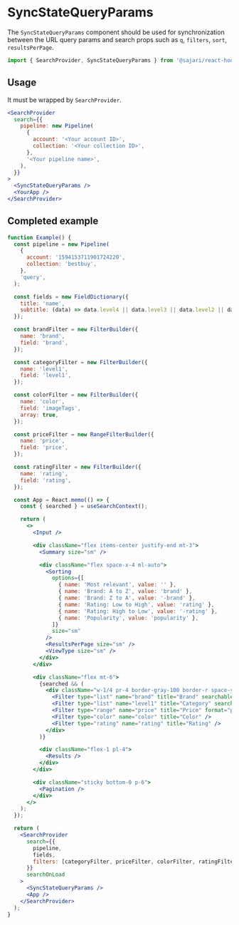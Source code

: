 
<SEO
  title="SyncStateQueryParams"
  scope={scopes.hooks}
  description="The `SyncStateQueryParams` component should be used for synchronization between the URL query params and search props such as q, filters, sort, resultsPerPage."
/>

# SyncStateQueryParams

The `SyncStateQueryParams` component should be used for synchronization between the URL query params and search props such as `q`, `filters`, `sort`, `resultsPerPage`.

```js
import { SearchProvider, SyncStateQueryParams } from '@sajari/react-hooks';
```

## Usage

It must be wrapped by `SearchProvider`.

```jsx live=false
<SearchProvider
  search={{
    pipeline: new Pipeline(
      {
        account: '<Your account ID>',
        collection: '<Your collection ID>',
      },
      '<Your pipeline name>',
    ),
  }}
>
  <SyncStateQueryParams />
  <YourApp />
</SearchProvider>
```

## Completed example

```jsx
function Example() {
  const pipeline = new Pipeline(
    {
      account: '1594153711901724220',
      collection: 'bestbuy',
    },
    'query',
  );

  const fields = new FieldDictionary({
    title: 'name',
    subtitle: (data) => data.level4 || data.level3 || data.level2 || data.level1 || data.brand,
  });

  const brandFilter = new FilterBuilder({
    name: 'brand',
    field: 'brand',
  });

  const categoryFilter = new FilterBuilder({
    name: 'level1',
    field: 'level1',
  });

  const colorFilter = new FilterBuilder({
    name: 'color',
    field: 'imageTags',
    array: true,
  });

  const priceFilter = new RangeFilterBuilder({
    name: 'price',
    field: 'price',
  });

  const ratingFilter = new FilterBuilder({
    name: 'rating',
    field: 'rating',
  });

  const App = React.memo(() => {
    const { searched } = useSearchContext();

    return (
      <>
        <Input />

        <div className="flex items-center justify-end mt-3">
          <Summary size="sm" />

          <div className="flex space-x-4 ml-auto">
            <Sorting
              options={[
                { name: 'Most relevant', value: '' },
                { name: 'Brand: A to Z', value: 'brand' },
                { name: 'Brand: Z to A', value: '-brand' },
                { name: 'Rating: Low to High', value: 'rating' },
                { name: 'Rating: High to Low', value: '-rating' },
                { name: 'Popularity', value: 'popularity' },
              ]}
              size="sm"
            />
            <ResultsPerPage size="sm" />
            <ViewType size="sm" />
          </div>
        </div>

        <div className="flex mt-6">
          {searched && (
            <div className="w-1/4 pr-4 border-gray-100 border-r space-y-6">
              <Filter type="list" name="brand" title="Brand" searchable />
              <Filter type="list" name="level1" title="Category" searchable />
              <Filter type="range" name="price" title="Price" format="price" />
              <Filter type="color" name="color" title="Color" />
              <Filter type="rating" name="rating" title="Rating" />
            </div>
          )}

          <div className="flex-1 pl-4">
            <Results />
          </div>
        </div>

        <div className="sticky bottom-0 p-6">
          <Pagination />
        </div>
      </>
    );
  });

  return (
    <SearchProvider
      search={{
        pipeline,
        fields,
        filters: [categoryFilter, priceFilter, colorFilter, ratingFilter, brandFilter],
      }}
      searchOnLoad
    >
      <SyncStateQueryParams />
      <App />
    </SearchProvider>
  );
}
```
